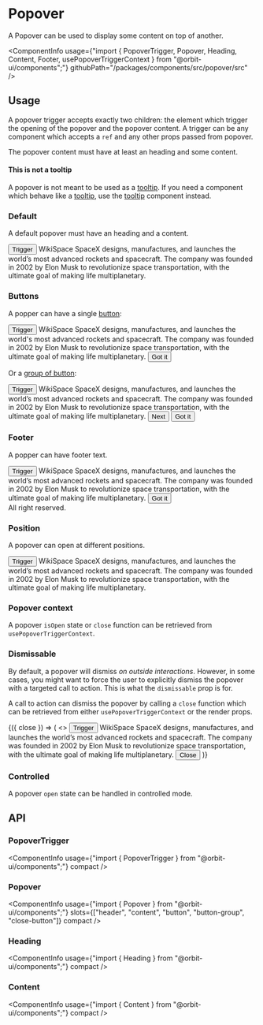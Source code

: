 
<Meta
    title="Components/Popover"
    id="popover"
/>

# Popover

<Tagline>A Popover can be used to display some content on top of another.</Tagline>

<ComponentInfo
    usage={"import { PopoverTrigger, Popover, Heading, Content, Footer, usePopoverTriggerContext } from \"@orbit-ui/components\";"}
    githubPath="/packages/components/src/popover/src"
/>

## Usage

A popover trigger accepts exactly two children: the element which trigger the opening of the popover and the popover content. A trigger can be any component which accepts a `ref` and any other props passed from popover.

The popover content must have at least an heading and some content.

#### This is not a tooltip

A popover is not meant to be used as a [tooltip](?path=/docs/tooltip--default-story). If you need a component which behave like a [tooltip](?path=/docs/tooltip--default-story), use the [tooltip](?path=/docs/tooltip--default-story) component instead.

### Default

A default popover must have an heading and a content.

<Preview>
    <Story name="default">
        <PopoverTrigger>
            <Button variant="secondary">Trigger</Button>
            <Popover>
                <Heading>WikiSpace</Heading>
                <Content>SpaceX designs, manufactures, and launches the world’s most advanced rockets and spacecraft. The company was founded in 2002 by Elon Musk to revolutionize space transportation, with the ultimate goal of making life multiplanetary.</Content>
            </Popover>
        </PopoverTrigger>
    </Story>
</Preview>

### Buttons

A popper can have a single [button](?path=/docs/button--default-story):

<Preview>
    <Story name="button">
        <PopoverTrigger>
            <Button variant="secondary">Trigger</Button>
            <Popover>
                <Heading>WikiSpace</Heading>
                <Content>SpaceX designs, manufactures, and launches the world's most advanced rockets and spacecraft. The company was founded in 2002 by Elon Musk to revolutionize space transportation, with the ultimate goal of making life multiplanetary.</Content>
                <Button variant="primary">Got it</Button>
            </Popover>
        </PopoverTrigger>
    </Story>
</Preview>

Or a [group of button](?path=/docs/button--default-story#button-group):

<Preview>
    <Story name="button group">
        <PopoverTrigger>
            <Button variant="secondary">Trigger</Button>
            <Popover>
                <Heading>WikiSpace</Heading>
                <Content>SpaceX designs, manufactures, and launches the world’s most advanced rockets and spacecraft. The company was founded in 2002 by Elon Musk to revolutionize space transportation, with the ultimate goal of making life multiplanetary.</Content>
                <ButtonGroup>
                    <Button variant="secondary">Next</Button>
                    <Button variant="primary">Got it</Button>
                </ButtonGroup>
            </Popover>
        </PopoverTrigger>
    </Story>
</Preview>

### Footer

A popper can have footer text.

<Preview>
    <Story name="footer">
        <PopoverTrigger>
            <Button variant="secondary">Trigger</Button>
            <Popover>
                <Heading>WikiSpace</Heading>
                <Content>SpaceX designs, manufactures, and launches the world’s most advanced rockets and spacecraft. The company was founded in 2002 by Elon Musk to revolutionize space transportation, with the ultimate goal of making life multiplanetary.</Content>
                <Button variant="primary">Got it</Button>
                <Footer>All right reserved.</Footer>
            </Popover>
        </PopoverTrigger>
    </Story>
</Preview>

### Position

A popover can open at different positions.

<Preview>
    <Story name="position">
        <PopoverTrigger position="right">
            <Button variant="secondary">Trigger</Button>
            <Popover>
                <Heading>WikiSpace</Heading>
                <Content>SpaceX designs, manufactures, and launches the world’s most advanced rockets and spacecraft. The company was founded in 2002 by Elon Musk to revolutionize space transportation, with the ultimate goal of making life multiplanetary.</Content>
            </Popover>
        </PopoverTrigger>
    </Story>
</Preview>

### Popover context

A popover `isOpen` state or `close` function can be retrieved from `usePopoverTriggerContext`.

<Preview filePath="/popover/docs/PopoverContext" />

### Dismissable

By default, a popover will dismiss *on outside interactions*. However, in some cases, you might want to force the user to explicitly dismiss the popover with a targeted call to action. This is what the `dismissable` prop is for.

A call to action can dismiss the popover by calling a `close` function which can be retrieved from either `usePopoverTriggerContext` or the render props.

<Preview>
    <Story name="dismissable">
        <PopoverTrigger dismissable={false}>
            {({ close }) => (
                <>
                    <Button variant="secondary">Trigger</Button>
                    <Popover>
                        <Heading>WikiSpace</Heading>
                        <Content>SpaceX designs, manufactures, and launches the world’s most advanced rockets and spacecraft. The company was founded in 2002 by Elon Musk to revolutionize space transportation, with the ultimate goal of making life multiplanetary.</Content>
                        <Button onClick={close} variant="secondary">Close</Button>
                    </Popover>
                </>
            )}
        </PopoverTrigger>
    </Story>
</Preview>

### Controlled

A popover `open` state can be handled in controlled mode.

<Preview filePath="/popover/docs/ControlledPopover" />

## API

### PopoverTrigger

<ComponentInfo
    usage={"import { PopoverTrigger } from \"@orbit-ui/components\";"}
    compact
/>

<ArgsTable of={InnerPopoverTrigger} sort="alpha" />

### Popover

<ComponentInfo
    usage={"import { Popover } from \"@orbit-ui/components\";"}
    slots={["header", "content", "button", "button-group", "close-button"]}
    compact
/>

<ArgsTable of={InnerPopover} sort="alpha" />

### Heading

<ComponentInfo
    usage={"import { Heading } from \"@orbit-ui/components\";"}
    compact
/>

<ArgsTable of={InnerHeading} sort="alpha" />

### Content

<ComponentInfo
    usage={"import { Content } from \"@orbit-ui/components\";"}
    compact
/>

<ArgsTable of={InnerContent} sort="alpha" />

